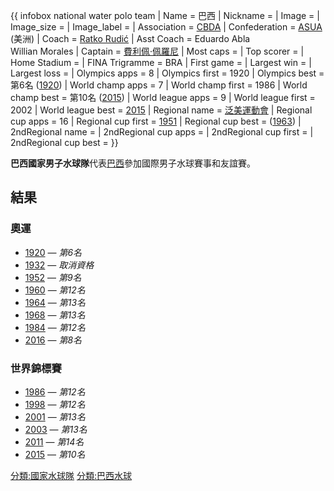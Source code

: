 {{ infobox national water polo team
| Name               = 巴西
| Nickname           = 
| Image              = 
| Image_size         = 
| Image_label        = 
| Association        = [[巴西水上運動協會|CBDA]]
| Confederation      = [[美洲游泳聯盟|ASUA]] (美洲)
| Coach              = [[Ratko_Rudić|Ratko Rudić]]
| Asst Coach         = Eduardo Abla<br>Willian Morales
| Captain            = [[費利佩·佩羅尼|費利佩·佩羅尼]]
| Most caps          = 
| Top scorer         = 
| Home Stadium       = 
| FINA Trigramme     = BRA
| First game         = 
| Largest win        = 
| Largest loss       = 
| Olympics apps      = 8
| Olympics first     = 1920
| Olympics best      = 第6名 ([[1920年夏季奧林匹克運動會水球比賽|1920]])
| World champ apps   = 7
| World champ first  = 1986
| World champ best   = 第10名 ([[2015年世界游泳錦標賽男子水球比賽|2015]])
| World league apps  = 9
| World league first = 2002
| World league best  = {{bronze03}} [[2015年世界男子水球聯賽|2015]]
| Regional name      = [[泛美運動會水球比賽|泛美運動會]]
| Regional cup apps  = 16
| Regional cup first = [[1951年泛美運動會水球比賽|1951]]
| Regional cup best  = {{gold01}} ([[1963年泛美運動會水球比賽|1963]])
| 2ndRegional name      = 
| 2ndRegional cup apps  = 
| 2ndRegional cup first = 
| 2ndRegional cup best  = 
}}

'''巴西國家男子水球隊'''代表[[巴西|巴西]]參加國際男子水球賽事和友誼賽。


==結果==
===奧運===
* [[1920年夏季奧林匹克運動會水球比賽|1920]] — ''第6名''
* [[1932年夏季奧林匹克運動會水球比賽|1932]] — ''取消資格''
* [[1952年夏季奧林匹克運動會水球比賽|1952]] — ''第9名''
* [[1960年夏季奧林匹克運動會水球比賽|1960]] — ''第12名''
* [[1964年夏季奧林匹克運動會水球比賽|1964]] — ''第13名''
* [[1968年夏季奧林匹克運動會水球比賽|1968]] — ''第13名''
* [[1984年夏季奧林匹克運動會水球比賽|1984]] — ''第12名''
* [[2012年夏季奧林匹克運動會水球比賽|2016]] — ''第8名''


===世界錦標賽===
* [[1986年世界男子水球錦標賽|1986]] — ''第12名''
* [[1998年世界男子水球錦標賽|1998]] — ''第12名''
* [[2001年世界男子水球錦標賽|2001]] — ''第13名''
* [[2003年世界男子水球錦標賽|2003]] — ''第13名''
* [[2011年世界游泳錦標賽男子水球比賽|2011]] — ''第14名''
* [[2015年世界游泳錦標賽男子水球比賽|2015]] — ''第10名''


{{巴西體育國家隊}}

[[分類:國家水球隊|分類:國家水球隊]]
[[分類:巴西水球|分類:巴西水球]]